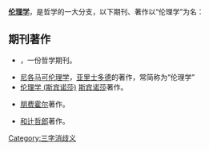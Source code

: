 '''[[伦理学|伦理学]]'''，是哲学的一大分支，以下期刊、著作以“伦理学”为名：

== 期刊著作 ==
* {{le|伦理学 (期刊)|Ethics (journal)}}，一份哲学期刊。
* [[尼各马可伦理学|尼各马可伦理学]]，[[亚里士多德|亚里士多德]]的著作，常简称为“伦理学”
* [[伦理学_(斯宾诺莎)|伦理学 (斯宾诺莎)]]  [[斯宾诺莎|斯宾诺莎]]著作。
* {{le|伦理学 (朋费霍尔)|Ethics (Bonhoeffer)}}  [[朋费霍尔|朋费霍尔]]著作。
* {{le|伦理学 (和辻哲郎)|Ethics (Watsuji)}}  [[和辻哲郎|和辻哲郎]]著作。

{{disambig}}

[[Category:三字消歧义|Category:三字消歧义]]